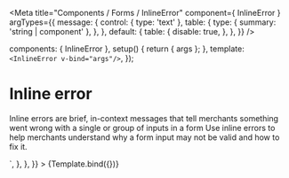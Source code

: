 

<Meta
  title="Components / Forms / InlineError"
  component={ InlineError }
  argTypes={{
    message: {
      control: { type: 'text' },
      table: {
        type: { summary: 'string | component' },
      },
    },
    default: {
      table: {
        disable: true,
      },
    },
  }}
/>

  components: { InlineError },
  setup() { return { args }; },
  template: `<InlineError v-bind="args"/>`,
});

# Inline error

Inline errors are brief, in-context messages that tell merchants something went wrong with a single or group of inputs in a form
Use inline errors to help merchants understand why a form input may not be valid and how to fix it.

<Canvas>
  <Story
    name="InlineError"
    args={{
      message: 'Store name is required',
      fieldID: 'myFieldID'
    }}
    parameters = {{
      docs: {
        source: {
          code: dedent`
            <InlineError fieldID="myFieldID" message="Store name is required"/>
          `,
        },
      },
    }}
  >
    {Template.bind({})}
  </Story>
</Canvas>

<ArgsTable story="InlineError" />
